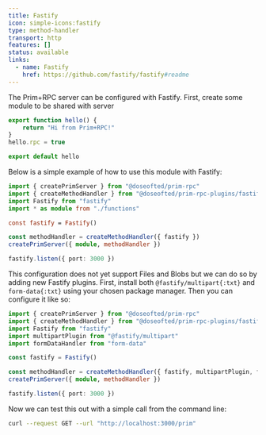 ```yaml
---
title: Fastify
icon: simple-icons:fastify
type: method-handler
transport: http
features: []
status: available
links:
  - name: Fastify
    href: https://github.com/fastify/fastify#readme
---
```



The Prim+RPC server can be configured with Fastify. First, create some module to be shared with server

<CodeFile filename="src/functions.ts">

```typescript
export function hello() {
	return "Hi from Prim+RPC!"
}
hello.rpc = true

export default hello
```

</CodeFile>

Below is a simple example of how to use this module with Fastify:

<CodeFile filename="src/index.ts">

```typescript
import { createPrimServer } from "@doseofted/prim-rpc"
import { createMethodHandler } from "@doseofted/prim-rpc-plugins/fastify"
import Fastify from "fastify"
import * as module from "./functions"

const fastify = Fastify()

const methodHandler = createMethodHandler({ fastify })
createPrimServer({ module, methodHandler })

fastify.listen({ port: 3000 })
```

</CodeFile>

This configuration does not yet support Files and Blobs but we can do so by adding new Fastify plugins. First, install
both `@fastify/multipart{:txt}` and `form-data{:txt}` using your chosen package manager. Then you can configure it like
so:

<CodeFile filename="src/index.ts">

```typescript {4-5} /multipartPlugin, formDataHandler/
import { createPrimServer } from "@doseofted/prim-rpc"
import { createMethodHandler } from "@doseofted/prim-rpc-plugins/fastify"
import Fastify from "fastify"
import multipartPlugin from "@fastify/multipart"
import formDataHandler from "form-data"

const fastify = Fastify()

const methodHandler = createMethodHandler({ fastify, multipartPlugin, formDataHandler })
createPrimServer({ module, methodHandler })

fastify.listen({ port: 3000 })
```

</CodeFile>

Now we can test this out with a simple call from the command line:

<CodeFile>

```zsh
curl --request GET --url "http://localhost:3000/prim"
```

</CodeFile>
